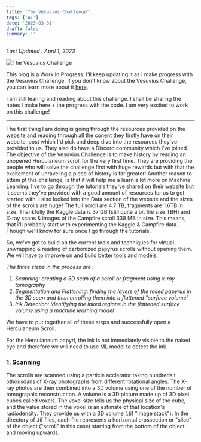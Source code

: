 ```yaml
---
title: 'The Vesuvius Challenge'
tags: ['AI']
date: '2023-03-31'
draft: false
summary: ''
---
```


_Last Updated : April 1, 2023_

![The Vesuvius Challenge](https://scrollprize.org/img/landing/vesuvius.jpg)

This blog is a Work In Progress. I'll keep updating it as I make progress with the Vesuvius Challenge. If you don't know about the Vesuvius Challenge, you can learn more about it [here](https://scrollprize.org/).

I am still learing and reading about this challenge. I shall be sharing the notes I make here + the progress with the code. I am very excited to work on this challenge!

---

The first thing I am doing is going through the resources provided on the website and reading through all the conent they firstly have on their website, post which I'd pick and deep dive into the resources they've provided to us. They also do have a Discord community which I've joined. The objective of the Vesuvius Challenge is to make history by reading an unopened Herculaneum scroll for the very first time. They are providing the people who will solve the challenge first with huge rewards but with that the excitement of unraveling a piece of history is far greater!
Another reason to attem pt this challenge, is that it will help me a learn a lot more on Machine Learning. I've to go through the tutorials they've shared on their website but it seems they've provided with a good amount of resources for us to get started with. 
I also looked into the Data section of the website and the sizes of the scrolls are huge! The full scroll are 4.7 TB, fragments are 1.6TB in size. Thankfully the Kaggle data is 37 GB (still quite a bit file size TBH) and X-ray scans & images of the Campfire scroll 338 MB in size. This means, that i'll probably start with experimenting the Kaggle & Campfire data. Though we'll know for sure once I go through the tutorials.

So, we've got to build on the current tools and techniques for virtual unwrapping & reading of carbonized papyrus scrolls without opening them. We will have to improve on and build better tools and models.

*The three steps in the process are :*
1. *Scanning: creating a 3D scan of a scroll or fragment using x-ray tomography*
2. *Segmentation and Flattening: finding the layers of the rolled papyrus in the 3D scan and then unrolling them into a flattened "surface volume"*
3. *Ink Detection: identifying the inked regions in the flattened surface volume using a machine learning model*

We have to put together all of these steps and successfully open a Herculaneum Scroll.

For the Herculaneum papyri, the ink is not immediately visible to the naked eye and therefore we will need to use ML model to detect the ink.

### 1. Scanning
The scrolls are scanned using a particle acclerator taking hundreds t othousdans of X-ray photographs from different rotational angles. The X-ray photos are then combined into a 3D volume using one of the number of tomographic reconstruction. A volume is a 3D picture made up of 3D pixel cubes called voxels. The voxel size tells us the physical size of the cube, and the value stored in the voxel is an estimate of that location's radiodensity. They provide us with a 3D volume (.tif "image stack"). In the directory of .tif files, each file represents a horizontal crossection or "slice" of the object ("scroll" in this case) starting from the bottom of the object and moving upwards.
